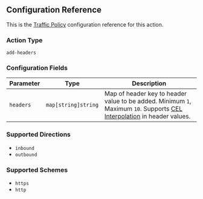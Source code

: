 ## Configuration Reference

This is the [Traffic Policy](/docs/http/traffic-policy/) configuration
reference for this action.

### Action Type

`add-headers`

### Configuration Fields

| Parameter | Type                | Description                                                                                                                                  |
| --------- | ------------------- | -------------------------------------------------------------------------------------------------------------------------------------------- |
| `headers` | `map[string]string` | Map of header key to header value to be added. Minimum `1`, Maximum `10`. Supports [CEL Interpolation](#cel-interpolation) in header values. |

### Supported Directions

- `inbound`
- `outbound`

### Supported Schemes

- `https`
- `http`

